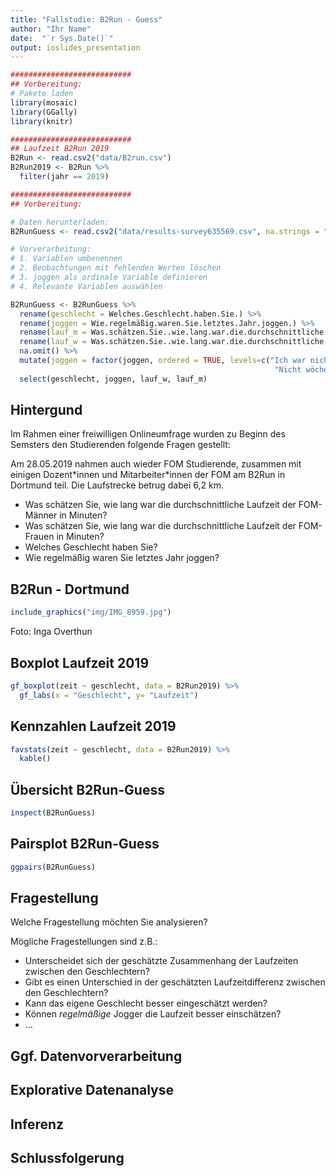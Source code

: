 ```yaml
---
title: "Fallstudie: B2Run - Guess"
author: "Ihr Name"
date:  "`r Sys.Date()`"
output: ioslides_presentation
---
```


<!-- Hinweis: sollten Umlaute wie "ä" nicht richtig dargestellt werden: File -> Reopen With Encoding -> UTF-8  -->


```r
###########################
## Vorbereitung:
# Pakete laden
library(mosaic)
library(GGally)
library(knitr)

###########################
## Laufzeit B2Run 2019
B2Run <- read.csv2("data/B2run.csv")
B2Run2019 <- B2Run %>%
  filter(jahr == 2019)

###########################
## Vorbereitung:

# Daten herunterladen:
B2RunGuess <- read.csv2("data/results-survey635569.csv", na.strings = "", encoding = "UTF-8")

# Vorverarbeitung:
# 1. Variablen umbenennen
# 2. Beobachtungen mit fehlenden Werten löschen
# 3. joggen als ordinale Variable definieren
# 4. Relevante Variablen auswählen

B2RunGuess <- B2RunGuess %>%
  rename(geschlecht = Welches.Geschlecht.haben.Sie.) %>%
  rename(joggen = Wie.regelmäßig.waren.Sie.letztes.Jahr.joggen.) %>%
  rename(lauf_m = Was.schätzen.Sie..wie.lang.war.die.durchschnittliche.Laufzeit.der.FOM.Männer.in.Minuten.) %>%
  rename(lauf_w = Was.schätzen.Sie..wie.lang.war.die.durchschnittliche.Laufzeit.der.FOM.Frauen.in.Minuten.) %>%
  na.omit() %>%
  mutate(joggen = factor(joggen, ordered = TRUE, levels=c("Ich war nicht joggen", "Nicht monatlich, aber ich war dieses Jahr schon joggen.",
                                                           "Nicht wöchentlich, aber mindestens 1x im Monat", "Mindestens 1x die Woche"))) %>%
  select(geschlecht, joggen, lauf_w, lauf_m)
```


## Hintergund

Im Rahmen einer freiwilligen Onlineumfrage wurden zu Beginn des Semsters den Studierenden folgende Fragen gestellt:

Am 28.05.2019 nahmen auch wieder FOM Studierende, zusammen mit einigen Dozent\*innen und Mitarbeiter\*innen der FOM am B2Run in Dortmund teil. Die Laufstrecke betrug dabei 6,2 km. 

-  Was schätzen Sie, wie lang war die durchschnittliche Laufzeit der FOM-Männer in Minuten? 
-  Was schätzen Sie, wie lang war die durchschnittliche Laufzeit der FOM-Frauen in Minuten? 
-  Welches Geschlecht haben Sie? 
-  Wie regelmäßig waren Sie letztes Jahr joggen? 

## B2Run - Dortmund

```r
include_graphics("img/IMG_8959.jpg")
```

Foto: Inga Overthun

## Boxplot Laufzeit 2019

```r
gf_boxplot(zeit ~ geschlecht, data = B2Run2019) %>%
  gf_labs(x = "Geschlecht", y= "Laufzeit")
```

## Kennzahlen Laufzeit 2019

```r
favstats(zeit ~ geschlecht, data = B2Run2019) %>% 
  kable()
```

## Übersicht B2Run-Guess

```r
inspect(B2RunGuess)
```

## Pairsplot B2Run-Guess

```r
ggpairs(B2RunGuess)
```

## Fragestellung

Welche Fragestellung möchten Sie analysieren?

Mögliche Fragestellungen sind z.B.:

-  Unterscheidet sich der geschätzte Zusammenhang der Laufzeiten zwischen den Geschlechtern?
-  Gibt es einen Unterschied in der geschätzten Laufzeitdifferenz zwischen den Geschlechtern?
-  Kann das eigene Geschlecht besser eingeschätzt werden?
-  Können *regelmäßige* Jogger die Laufzeit besser einschätzen?
-  ...

## Ggf. Datenvorverarbeitung

## Explorative Datenanalyse

## Inferenz

## Schlussfolgerung

